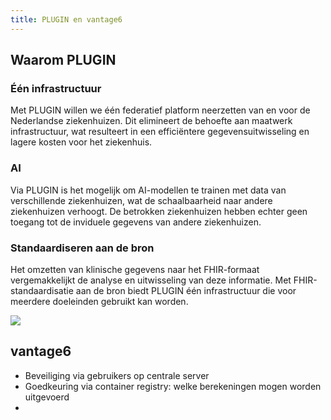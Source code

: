 ```yaml
---
title: PLUGIN en vantage6
---
```


## Waarom PLUGIN

### Één infrastructuur

Met PLUGIN willen we één federatief platform neerzetten van en voor de Nederlandse ziekenhuizen. Dit elimineert de behoefte aan maatwerk infrastructuur, wat resulteert in een efficiëntere gegevensuitwisseling en lagere kosten voor het ziekenhuis.

### AI

Via PLUGIN is het mogelijk om AI-modellen te trainen met data van verschillende ziekenhuizen, wat de schaalbaarheid naar andere ziekenhuizen verhoogt. De betrokken ziekenhuizen hebben echter geen toegang tot de inviduele gegevens van andere ziekenhuizen.

### Standaardiseren aan de bron

Het omzetten van klinische gegevens naar het FHIR-formaat vergemakkelijkt de analyse en uitwisseling van deze informatie. Met FHIR-standaardisatie aan de bron biedt PLUGIN één infrastructuur die voor meerdere doeleinden gebruikt kan worden.

![](https://plugin.healthcare/wp-content/uploads/2023/10/Architectuurplaat-PLUGIN-versie-Madou.jpeg)

## vantage6

- Beveiliging via gebruikers op centrale server
- Goedkeuring via container registry: welke berekeningen mogen worden uitgevoerd
- 


